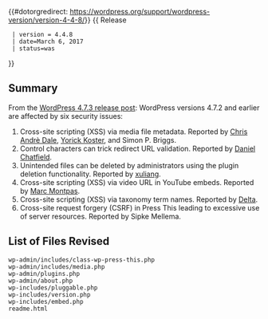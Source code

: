 {{#dotorgredirect: https://wordpress.org/support/wordpress-version/version-4-4-8/}}
{{ Release
  | version = 4.4.8
  | date=March 6, 2017
  | status=was
}}

== Summary ==

From the [https://wordpress.org/news/2017/03/wordpress-4-7-3-security-and-maintenance-release/ WordPress 4.7.3 release post]: WordPress versions 4.7.2 and earlier are affected by six security issues:

# Cross-site scripting (XSS) via media file metadata.  Reported by [https://www.securesolutions.no/ Chris Andrè Dale], [https://twitter.com/yorickkoster Yorick Koster], and Simon P. Briggs.
# Control characters can trick redirect URL validation.  Reported by [http://www.danielchatfield.com/ Daniel Chatfield].
# Unintended files can be deleted by administrators using the plugin deletion functionality.  Reported by [http://b.360.cn/ xuliang].
# Cross-site scripting (XSS) via video URL in YouTube embeds.  Reported by [https://twitter.com/marcs0h Marc Montpas].
# Cross-site scripting (XSS) via taxonomy term names.  Reported by [https://profiles.wordpress.org/deltamgm2 Delta].
# Cross-site request forgery (CSRF) in Press This leading to excessive use of server resources.  Reported by Sipke Mellema.

== List of Files Revised ==
 
<pre>
wp-admin/includes/class-wp-press-this.php
wp-admin/includes/media.php
wp-admin/plugins.php
wp-admin/about.php
wp-includes/pluggable.php
wp-includes/version.php
wp-includes/embed.php
readme.html
</pre>